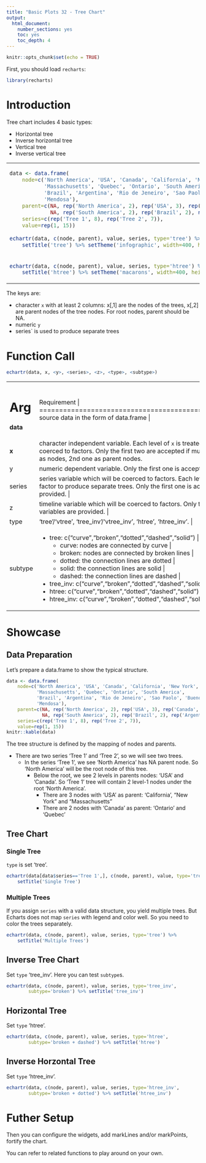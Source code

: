 ```yaml
---
title: "Basic Plots 32 - Tree Chart"
output: 
  html_document: 
    number_sections: yes
    toc: yes
    toc_depth: 4
---
```


```r
knitr::opts_chunk$set(echo = TRUE)
```

First, you should load `recharts`:
```r
library(recharts)
```

# Introduction

Tree chart includes 4 basic types:

- Horizontal tree
- Inverse horizontal tree
- Vertical tree
- Inverse vertical tree

<table id='intro'>
<tr><td>
```r
data <- data.frame(
    node=c('North America', 'USA', 'Canada', 'California', 'New York', 
           'Massachusetts', 'Quebec', 'Ontario', 'South America',
           'Brazil', 'Argentina', 'Rio de Jeneiro', 'Sao Paolo', 'Buenos Aires',
           'Mendosa'),
    parent=c(NA, rep('North America', 2), rep('USA', 3), rep('Canada', 2),
             NA, rep('South America', 2), rep('Brazil', 2), rep('Argentina', 2)),
    series=c(rep('Tree 1', 8), rep('Tree 2', 7)),
    value=rep(1, 15))
    
echartr(data, c(node, parent), value, series, type='tree') %>%
    setTitle('tree') %>% setTheme('infographic', width=400, height=300)
```
</td>
<td>
```r
echartr(data, c(node, parent), value, series, type='tree_inv') %>%
    setTitle('tree_inv') %>% setTheme('roma', width=400, height=300)
```
</td></tr>
<tr><td>
```r
echartr(data, c(node, parent), value, series, type='htree') %>%
    setTitle('htree') %>% setTheme('macarons', width=400, height=300)
```
</td><td>
```r
echartr(data, c(node, parent), value, series, type='htree_inv') %>%
    setTitle('htree_inv') %>% setTheme('macarons2', width=400, height=300)
```
</td></tr>
</table>

The keys are:

- character `x` with at least 2 columns: x[,1] are the nodes of the trees, x[,2] are parent nodes of the tree nodes. For root nodes, parent should be NA.
- numeric `y`
- series` is used to produce separate trees

# Function Call

```r
echartr(data, x, <y>, <series>, <z>, <type>, <subtype>)
```

+--------+--------------------------------------------------------------------+
| Arg    |  Requirement                                                       |
+========+====================================================================+
|**data**| source data in the form of data.frame                            |
+--------+--------------------------------------------------------------------+
| **x**  | character independent variable. Each level of `x` is treated as a data series. Other type will be coerced to factors. Only the first two are accepted if multiple variables are provided: 1st one as nodes, 2nd one as parent nodes. |
+--------+--------------------------------------------------------------------+
| y      | numeric dependent variable. Only the first one is accepted if multiple variables are provided. |
+--------+--------------------------------------------------------------------+
| series | series variable which will be coerced to factors. Each level of `series` is treated as a subsetting factor to produce separate trees. Only the first one is accepted if multiple variables are provided. |
+--------+--------------------------------------------------------------------+
|  z     | timeline variable which will be coerced to factors. Only the first one is accepted if multiple variables are provided. |
+--------+--------------------------------------------------------------------+
| type   | 'tree'/'vtree', 'tree_inv'/'vtree_inv', 'htree', 'htree_inv'. |
+--------+--------------------------------------------------------------------+
| subtype| - tree: c("curve","broken","dotted","dashed","solid") | 
|        |     + curve: nodes are connected by curve |
|        |     + broken: nodes are connected by broken lines |
|        |     + dotted: the connection lines are dotted |
|        |     + solid: the connection lines are solid |
|        |     + dashed: the connection lines are dashed |
|        | - tree_inv: c("curve","broken","dotted","dashed","solid") |
|        | - htree: c("curve","broken","dotted","dashed","solid") |
|        | - htree_inv: c("curve","broken","dotted","dashed","solid") |
+--------+--------------------------------------------------------------------+


# Showcase

## Data Preparation

Let's prepare a data.frame to show the typical structure.

```r
data <- data.frame(
    node=c('North America', 'USA', 'Canada', 'California', 'New York', 
           'Massachusetts', 'Quebec', 'Ontario', 'South America',
           'Brazil', 'Argentina', 'Rio de Jeneiro', 'Sao Paolo', 'Buenos Aires',
           'Mendosa'),
    parent=c(NA, rep('North America', 2), rep('USA', 3), rep('Canada', 2),
             NA, rep('South America', 2), rep('Brazil', 2), rep('Argentina', 2)),
    series=c(rep('Tree 1', 8), rep('Tree 2', 7)),
    value=rep(1, 15))
knitr::kable(data)
```

The tree structure is defined by the mapping of nodes and parents.

- There are two series 'Tree 1' and 'Tree 2', so we will see two trees.
    - In the series 'Tree 1', we see 'North America' has NA parent node. So 'North America' will be the root node of this tree.
        - Below the root, we see 2 levels in parents nodes: 'USA' and 'Canada'. So 'Tree 1' tree will contain 2 level-1 nodes under the root 'North America'.
            - There are 3 nodes with 'USA' as parent: 'California', "New York" and "Massachusetts"
            - There are 2 nodes with 'Canada' as parent: 'Ontario' and 'Quebec'

## Tree Chart

### Single Tree

`type` is set 'tree'.

```r
echartr(data[data$series=='Tree 1',], c(node, parent), value, type='tree') %>%
    setTitle('Single Tree')
```

### Multiple Trees

If you assign `series` with a valid data structure, you yield multiple trees.
But Echarts does not map `series` with legend and color well. So you need to color the trees separately.

```r
echartr(data, c(node, parent), value, series, type='tree') %>%
    setTitle('Multiple Trees')
```

## Inverse Tree Chart

Set `type` 'tree_inv'. Here you can test `subtype`s. 

```r
echartr(data, c(node, parent), value, series, type='tree_inv',
        subtype='broken') %>% setTitle('tree_inv')
```

## Horizontal Tree

Set `type` 'htree'.

```r
echartr(data, c(node, parent), value, series, type='htree', 
        subtype='broken + dashed') %>% setTitle('htree')
```

## Inverse Horzontal Tree

Set `type` 'htree_inv'.

```r
echartr(data, c(node, parent), value, series, type='htree_inv', 
        subtype='broken + dotted') %>% setTitle('htree_inv')
```


# Futher Setup

Then you can configure the widgets, add markLines and/or markPoints, fortify the chart.

You can refer to related functions to play around on your own.


